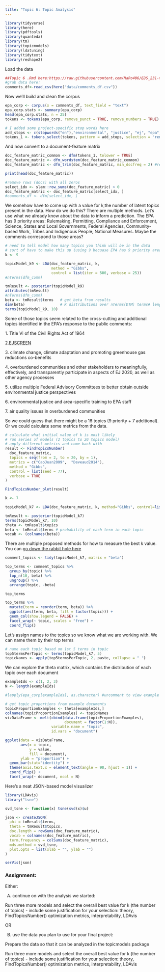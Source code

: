 ```yaml
---
title: "Topic 6: Topic Analysis"
---
```


```r
library(tidyverse)
library(here)
library(pdftools)
library(quanteda)
library(tm)
library(topicmodels)
library(ldatuning)
library(tidytext)
library(reshape2)

```

Load the data

```r
##Topic 6 .Rmd here:https://raw.githubusercontent.com/MaRo406/EDS_231-text-sentiment/main/topic_6.Rmd
#grab data here: 
comments_df<-read_csv(here("data/comments_df.csv"))
```

Now we'll build and clean the corpus

```r
epa_corp <- corpus(x = comments_df, text_field = "text")
epa_corp.stats <- summary(epa_corp)
head(epa_corp.stats, n = 25)
tokens <- tokens(epa_corp, remove_punct = TRUE, remove_numbers = TRUE)

# I added some project-specific stop words here
add_stops <- c(stopwords("en"),"environmental", "justice", "ej", "epa", "public", "comment")
tokens_1 <- tokens_select(tokens, pattern = add_stops, selection = "remove")
```

And now convert to a document-feature matrix

```r
doc_feature_matric_common <- dfm(tokens_1, tolower = TRUE)
doc_feature_matric <- dfm_wordstem(doc_feature_matric_common)
doc_feature_matric <- dfm_trim(doc_feature_matric, min_docfreq = 2) #remove terms only appearing in one doc (min_termfreq = 10)

print(head(doc_feature_matric))

#remove rows (docs) with all zeros
select_idx <- slam::row_sums(doc_feature_matric) > 0 
doc_feature_matric <- doc_feature_matric[select_idx, ]
#comments_df <- dfm[select_idx, ]
```

We somehow have to come up with a value for k,the number of latent topics present in the data. How do we do this? There are multiple methods. Let's use what we already know about the data to inform a prediction. The EPA has 9 priority areas: Rulemaking, Permitting, Compliance and Enforcement, Science, States and Local Governments, Federal Agencies, Community-based Work, Tribes and Indigenous People, National Measures. Maybe the comments correspond to those areas?

```r
# need to tell model how many topics you think will be in the data
# sort of have to make this up (using 9 becuase EPA has 9 priority areas)
k <- 9 

topicModel_k9 <- LDA(doc_feature_matric, k, 
                     method = "Gibbs", 
                     control = list(iter = 500, verbose = 25))
#nTerms(dfm_comm) 

tmResult <- posterior(topicModel_k9)
attributes(tmResult)
#nTerms(dfm_comm)   
beta <- tmResult$terms   # get beta from results
dim(beta)                # K distributions over nTerms(DTM) terms# lengthOfVocab
terms(topicModel_k9, 10)
```

Some of those topics seem related to the cross-cutting and additional topics identified in the EPA's response to the public comments:

1\. Title VI of the Civil Rights Act of 1964

2.[EJSCREEN](https://www.epa.gov/ejscreen/download-ejscreen-data)

3\. climate change, climate adaptation and promoting greenhouse gas reductions co-benefits

4\. overburdened communities and other stakeholders to meaningfully, effectively, and transparently participate in aspects of EJ 2020, as well as other agency processes

5\. utilize multiple Federal Advisory Committees to better obtain outside environmental justice perspectives

6\. environmental justice and area-specific training to EPA staff

7\. air quality issues in overburdened communities

So we could guess that there might be a 16 topics (9 priority + 7 additional). Or we could calculate some metrics from the data.

```r
# calculate what initial value of k is most likely
# run series of models (2 topics to 20 topics model)
# apply different metrics and come back with 
result <- FindTopicsNumber(
  doc_feature_matric,
  topics = seq(from = 2, to = 20, by = 1),
  metrics = c("CaoJuan2009",  "Deveaud2014"),
  method = "Gibbs",
  control = list(seed = 77),
  verbose = TRUE
)

FindTopicsNumber_plot(result)
```


```r
k <- 7

topicModel_k7 <- LDA(doc_feature_matric, k, method="Gibbs", control=list(iter = 500, verbose = 25))

tmResult <- posterior(topicModel_k7)
terms(topicModel_k7, 10)
theta <- tmResult$topics
beta <- tmResult$terms # probability of each term in each topic
vocab <- (colnames(beta))
```

There are multiple proposed methods for how to measure the best k value. You can [go down the rabbit hole here](#multiple%20proposed%20methods%20for%20measuring%20the%20best%20k%20value.%20You%20can)

```r
comment_topics <- tidy(topicModel_k7, matrix = "beta")

top_terms <- comment_topics %>%
  group_by(topic) %>%
  top_n(10, beta) %>%
  ungroup() %>%
  arrange(topic, -beta)

top_terms
```

```r
top_terms %>%
  mutate(term = reorder(term, beta)) %>%
  ggplot(aes(term, beta, fill = factor(topic))) +
  geom_col(show.legend = FALSE) +
  facet_wrap(~ topic, scales = "free") +
  coord_flip()
```

Let's assign names to the topics so we know what we are working with. We can name them by their top terms

```r
# name each topic based on 1st 5 terms in topic
top5termsPerTopic <- terms(topicModel_k7, 5)
topicNames <- apply(top5termsPerTopic, 2, paste, collapse = " ")
```

We can explore the theta matrix, which contains the distribution of each topic over each document

```r
exampleIds <- c(1, 2, 3)
N <- length(exampleIds)

#lapply(epa_corp[exampleIds], as.character) #uncomment to view example text

# get topic proportions from example documents
topicProportionExamples <- theta[exampleIds,]
colnames(topicProportionExamples) <- topicNames
vizDataFrame <- melt(cbind(data.frame(topicProportionExamples), 
                           document = factor(1:N)), 
                     variable.name = "topic", 
                     id.vars = "document")  

ggplot(data = vizDataFrame, 
       aes(x = topic, 
           y = value, 
           fill = document), 
       ylab = "proportion") +
  geom_bar(stat="identity") +
  theme(axis.text.x = element_text(angle = 90, hjust = 1)) +  
  coord_flip() +
  facet_wrap(~ document, ncol = N)
```

Here's a neat JSON-based model visualizer

```r
library(LDAvis)
library("tsne")

svd_tsne <- function(x) tsne(svd(x)$u)

json <- createJSON(
  phi = tmResult$terms, 
  theta = tmResult$topics, 
  doc.length = rowSums(doc_feature_matric), 
  vocab = colnames(doc_feature_matric), 
  term.frequency = colSums(doc_feature_matric),
  mds.method = svd_tsne,
  plot.opts = list(xlab = "", ylab = "")
)

serVis(json)
```

### Assignment:

Either:

A) continue on with the analysis we started:

Run three more models and select the overall best value for k (the number of topics) - include some justification for your selection: theory, FindTopicsNumber() optimization metrics, interpretability, LDAvis

OR

B) use the data you plan to use for your final project:

Prepare the data so that it can be analyzed in the topicmodels package

Run three more models and select the overall best value for k (the number of topics) - include some justification for your selection: theory, FindTopicsNumber() optimization metrics, interpretability, LDAvis